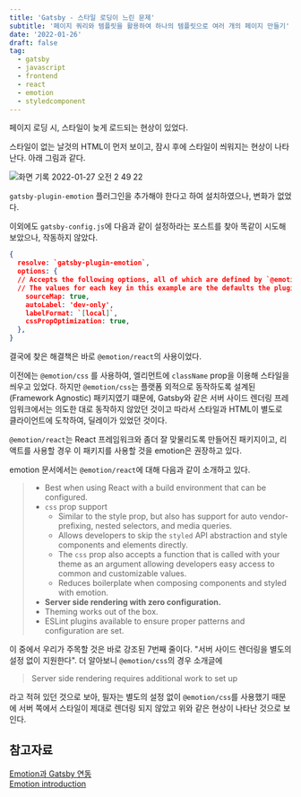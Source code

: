 ```yaml
---
title: 'Gatsby - 스타일 로딩이 느린 문제'
subtitle: '페이지 쿼리와 템플릿을 활용하여 하나의 템플릿으로 여러 개의 페이지 만들기'
date: '2022-01-26'
draft: false
tag:
  - gatsby
  - javascript
  - frontend
  - react
  - emotion
  - styledcomponent
---
```

페이지 로딩 시, 스타일이 늦게 로드되는 현상이 있었다.

스타일이 없는 날것의 HTML이 먼저 보이고, 잠시 후에 스타일이 씌워지는 현상이 나타난다.
아래 그림과 같다.

![화면 기록 2022-01-27 오전 2 49 22](https://user-images.githubusercontent.com/53252434/151221838-eb89abac-99f3-4be7-ae6c-e2172d03b2f2.gif)

`gatsby-plugin-emotion` 플러그인을 추가해야 한다고 하여 설치하였으나, 변화가 없었다.

이외에도 `gatsby-config.js`에 다음과 같이 설정하라는 포스트를 찾아 똑같이 시도해 보았으나, 작동하지 않았다.

```json
{
  resolve: `gatsby-plugin-emotion`,
  options: {
  // Accepts the following options, all of which are defined by `@emotion/babel-plugin` plugin.
  // The values for each key in this example are the defaults the plugin uses.
    sourceMap: true,
    autoLabel: 'dev-only',
    labelFormat: `[local]`,
    cssPropOptimization: true,
  },
}
```

결국에 찾은 해결책은 바로 `@emotion/react`의 사용이었다.

이전에는 `@emotion/css` 를 사용하여, 엘리먼트에 `className` prop을 이용해 스타일을 씌우고 있었다. 하지만 `@emotion/css`는 플랫폼 외적으로 동작하도록 설계된(Framework Agnostic) 패키지였기 떄문에, Gatsby와 같은 서버 사이드 렌더링 프레임워크에서는 의도한 대로 동작하지 않았던 것이고 따라서 스타일과 HTML이 별도로 클라이언트에 도착하여, 딜레이가 있었던 것이다.

`@emotion/react`는 React 프레임워크와 좀더 잘 맞물리도록 만들어진 패키지이고, 리액트를 사용할 경우 이 패키지를 사용할 것을 emotion은 권장하고 있다.

emotion 문서에서는 `@emotion/react`에 대해 다음과 같이 소개하고 있다.

> - Best when using React with a build environment that can be configured.
> - `css` prop support
>   - Similar to the style prop, but also has support for auto vendor-prefixing, nested selectors, and media queries.
>   - Allows developers to skip the `styled` API abstraction and style components and elements directly.
>   - The `css` prop also accepts a function that is called with your theme as an argument allowing developers easy access to common and customizable values.
>   - Reduces boilerplate when composing components and styled with emotion.
> - **Server side rendering with zero configuration.**
> - Theming works out of the box.
> - ESLint plugins available to ensure proper patterns and configuration are set.

이 중에서 우리가 주목할 것은 바로 강조된 7번째 줄이다. "서버 사이드 렌더링을 별도의 설정 없이 지원한다". 더 알아보니 `@emotion/css`의 경우 소개글에 

> Server side rendering requires additional work to set up

라고 적혀 있던 것으로 보아, 필자는 별도의 설정 없이 `@emotion/css`를 사용했기 때문에 서버 쪽에서 스타일이 제대로 렌더링 되지 않았고 위와 같은 현상이 나타난 것으로 보인다.

## 참고자료
[Emotion과 Gatsby 연동](https://emotion.sh/docs/ssr#gatsby)  
[Emotion introduction](https://emotion.sh/docs/introduction)
